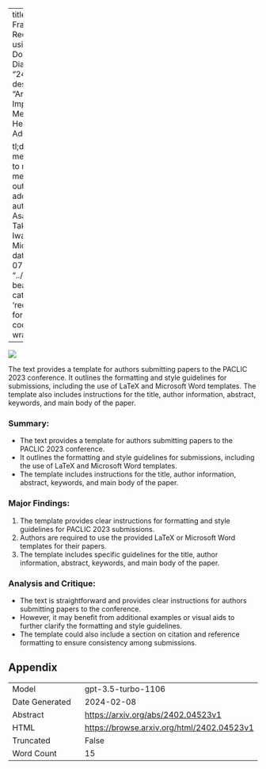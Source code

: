 
---
title: "SumRec: A Framework for Recommendation using Open-Domain Dialogue"
id: "2402.04523v1"
description: "Article: The Impact of Social Media on Mental Health in Adolescents

tl;dr: Social media use linked to negative mental health outcomes in adolescents."
author: Ryutaro Asahara, Masaki Takahashi, Chiho Iwahashi, Michimasa Inaba
date: "2024-02-07"
image: "../../../bayesian-beagle.png"
categories: ['hci', 'recommender']
format:
  html:
    code-overflow: wrap
---

![](../../../bayesian-beagle.png)

The text provides a template for authors submitting papers to the PACLIC 2023 conference. It outlines the formatting and style guidelines for submissions, including the use of LaTeX and Microsoft Word templates. The template also includes instructions for the title, author information, abstract, keywords, and main body of the paper.

### **Summary:**
- The text provides a template for authors submitting papers to the PACLIC 2023 conference.
- It outlines the formatting and style guidelines for submissions, including the use of LaTeX and Microsoft Word templates.
- The template includes instructions for the title, author information, abstract, keywords, and main body of the paper.

### **Major Findings:**
1. The template provides clear instructions for formatting and style guidelines for PACLIC 2023 submissions.
2. Authors are required to use the provided LaTeX or Microsoft Word templates for their papers.
3. The template includes specific guidelines for the title, author information, abstract, keywords, and main body of the paper.

### **Analysis and Critique:**
- The text is straightforward and provides clear instructions for authors submitting papers to the conference.
- However, it may benefit from additional examples or visual aids to further clarify the formatting and style guidelines.
- The template could also include a section on citation and reference formatting to ensure consistency among submissions.

## Appendix

|          |          |
|----------|----------|
| Model     | gpt-3.5-turbo-1106       |
| Date Generated     | 2024-02-08       |
| Abstract | [https://arxiv.org/abs/2402.04523v1](https://arxiv.org/abs/2402.04523v1)        |
| HTML     | [https://browse.arxiv.org/html/2402.04523v1](https://browse.arxiv.org/html/2402.04523v1)       |
| Truncated       | False       |
| Word Count       | 15       |